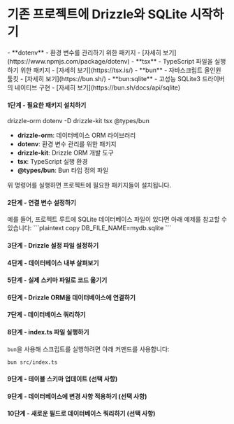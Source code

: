 
<Breadcrumbs/>


# 기존 프로젝트에 Drizzle와 SQLite 시작하기


<Prerequisites>  
  - **dotenv** - 환경 변수를 관리하기 위한 패키지 - [자세히 보기](https://www.npmjs.com/package/dotenv)
  - **tsx** - TypeScript 파일을 실행하기 위한 패키지 - [자세히 보기](https://tsx.is/)
  - **bun** - 자바스크립트 올인원 툴킷 - [자세히 보기](https://bun.sh/)
  - **bun:sqlite** - 고성능 SQLite3 드라이버의 네이티브 구현 - [자세히 보기](https://bun.sh/docs/api/sqlite)
</Prerequisites>

<FileStructure />


#### 1단계 - 필요한 패키지 설치하기

<Npm>
  drizzle-orm dotenv
  -D drizzle-kit tsx @types/bun
</Npm>

- **drizzle-orm**: 데이터베이스 ORM 라이브러리
- **dotenv**: 환경 변수 관리를 위한 패키지
- **drizzle-kit**: Drizzle ORM 개발 도구
- **tsx**: TypeScript 실행 환경
- **@types/bun**: Bun 타입 정의 파일

위 명령어를 실행하면 프로젝트에 필요한 패키지들이 설치됩니다.


#### 2단계 - 연결 변수 설정하기

<SetupEnv env_variable='DB_FILE_NAME' />

<Callout type='info' title='중요'>
예를 들어, 프로젝트 루트에 SQLite 데이터베이스 파일이 있다면 아래 예제를 참고할 수 있습니다:
```plaintext copy
DB_FILE_NAME=mydb.sqlite
```
</Callout>


#### 3단계 - Drizzle 설정 파일 설정하기


<SetupConfig dialect='sqlite' env_variable='DB_FILE_NAME'/>





#### 4단계 - 데이터베이스 내부 살펴보기

<IntrospectSqlite/>



#### 5단계 - 실제 스키마 파일로 코드 옮기기

<TransferCode/>


#### 6단계 - Drizzle ORM을 데이터베이스에 연결하기

<ConnectBun/>


#### 7단계 - 데이터베이스 쿼리하기


<QueryDatabase dialect='bun:sqlite' env_variable='DB_FILE_NAME' />



#### 8단계 - index.ts 파일 실행하기

`bun`을 사용해 스크립트를 실행하려면 아래 커맨드를 사용합니다:
```bash
bun src/index.ts
```


#### 9단계 - 테이블 스키마 업데이트 (선택 사항)

<UpdateSchema/>




#### 9단계 - 데이터베이스에 변경 사항 적용하기 (선택 사항)

<ApplyChanges/>


#### 10단계 - 새로운 필드로 데이터베이스 쿼리하기 (선택 사항)


<QueryDatabaseUpdated dialect='bun:sqlite' env_variable='DB_FILE_NAME' />


